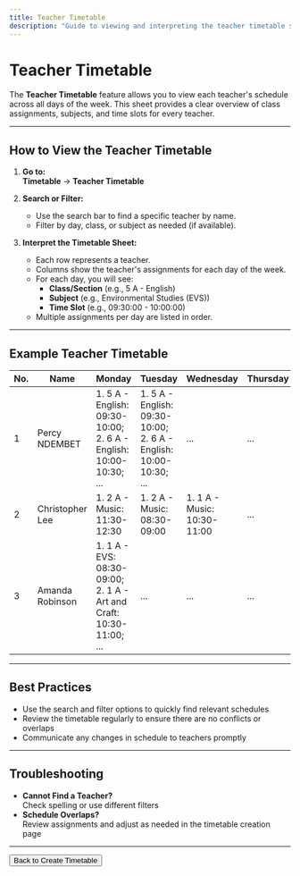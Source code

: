 ```yaml
---
title: Teacher Timetable
description: "Guide to viewing and interpreting the teacher timetable sheet in School CRM."
---
```


# Teacher Timetable

The **Teacher Timetable** feature allows you to view each teacher's schedule across all days of the week. This sheet provides a clear overview of class assignments, subjects, and time slots for every teacher.

---

## How to View the Teacher Timetable

1. **Go to:**  
   **Timetable** → **Teacher Timetable**

2. **Search or Filter:**
   - Use the search bar to find a specific teacher by name.
   - Filter by day, class, or subject as needed (if available).

3. **Interpret the Timetable Sheet:**
   - Each row represents a teacher.
   - Columns show the teacher's assignments for each day of the week.
   - For each day, you will see:
     - **Class/Section** (e.g., 5 A - English)
     - **Subject** (e.g., Environmental Studies (EVS))
     - **Time Slot** (e.g., 09:30:00 - 10:00:00)
   - Multiple assignments per day are listed in order.

---

## Example Teacher Timetable

| No. | Name              | Monday                                   | Tuesday                                  | Wednesday                                | Thursday                                 | Friday                                   | Saturday                                 | Sunday | 
|-----|-------------------|------------------------------------------|------------------------------------------|------------------------------------------|------------------------------------------|------------------------------------------|------------------------------------------|--------|
| 1   | Percy NDEMBET     | 1. 5 A - English: 09:30-10:00; 2. 6 A - English: 10:00-10:30; ... | 1. 5 A - English: 09:30-10:00; 2. 6 A - English: 10:00-10:30; ... | ... | ... | ... | ... |        |
| 2   | Christopher Lee   | 1. 2 A - Music: 11:30-12:30              | 1. 2 A - Music: 08:30-09:00              | 1. 1 A - Music: 10:30-11:00              | ... | ... | ... |        |
| 3   | Amanda Robinson   | 1. 1 A - EVS: 08:30-09:00; 2. 1 A - Art and Craft: 10:30-11:00; ... | ... | ... | ... | ... | ... |        |

---

## Best Practices
- Use the search and filter options to quickly find relevant schedules
- Review the timetable regularly to ensure there are no conflicts or overlaps
- Communicate any changes in schedule to teachers promptly

---

## Troubleshooting
- **Cannot Find a Teacher?**  
  Check spelling or use different filters
- **Schedule Overlaps?**  
  Review assignments and adjust as needed in the timetable creation page

---

<Button href="/timetable/create-timetable" variant="primary">
  Back to Create Timetable
</Button> 